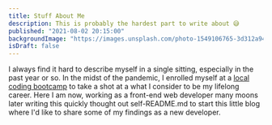 ```yaml
---
title: Stuff About Me
description: This is probably the hardest part to write about 😅
published: "2021-08-02 20:15:00"
backgroundImage: "https://images.unsplash.com/photo-1549106765-3d312a9425e1?ixlib=rb-1.2.1&ixid=MnwxMjA3fDB8MHxwaG90by1wYWdlfHx8fGVufDB8fHx8&auto=format&fit=crop&w=755&q=80"
isDraft: false
---
```


I always find it hard to describe myself in a single sitting, especially in the
past year or so. In the midst of the pandemic, I enrolled myself at a [local
coding bootcamp](https://concordiabootcamps.ca/courses/web-development-full-time/)
to take a shot at a what I consider to be my lifelong career.
Here I am now, working as a front-end web developer many moons later writing
this quickly thought out self-README.md to start this little blog where I'd like
to share some of my findings as a new developer.
